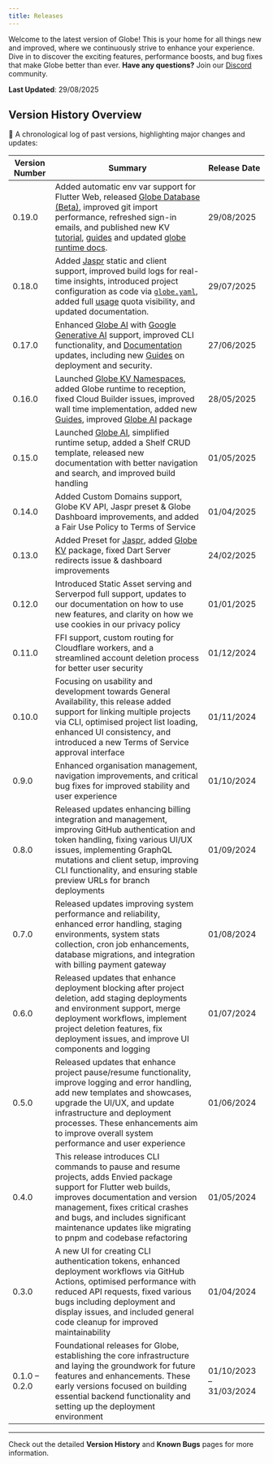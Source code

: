 ```yaml
---
title: Releases
---
```


Welcome to the latest version of Globe! This is your home for all things new and improved, where we continuously strive to enhance your experience. Dive in to discover the exciting features, performance boosts, and bug fixes that make Globe better than ever. **Have any questions?** Join our [Discord](https://invertase.link/globe-discord) community.

**Last Updated**: 29/08/2025

## **Version History Overview**

🚀 A chronological log of past versions, highlighting major changes and updates:

| Version Number | Summary                                                                                                                                                                                                                                                                                             | Release Date            |
| -------------- | --------------------------------------------------------------------------------------------------------------------------------------------------------------------------------------------------------------------------------------------------------------------------------------------------- | ----------------------- |
| 0.19.0         | Added automatic env var support for Flutter Web, released [Globe Database (Beta)](https://docs.globe.dev/products/database), improved git import performance, refreshed sign-in emails, and published new KV [tutorial](https://docs.globe.dev/tutorials/what-to-store-in-globe-kv), [guides](https://docs.globe.dev/guides/cache-github-api-with-kv) and updated [globe runtime docs](https://pub.dev/packages/globe_runtime).             | 29/08/2025              |
| 0.18.0         | Added [Jaspr](https://jaspr.site/) static and client support, improved build logs for real-time insights, introduced project configuration as code via [`globe.yaml`](/core-concepts/globe-yaml), added full [usage](/core-concepts/usage) quota visibility, and updated documentation.             | 29/07/2025              |
| 0.17.0         | Enhanced [Globe AI](https://pub.dev/packages/globe_ai) with [Google Generative AI](https://cloud.google.com/ai/generative-ai) support, improved CLI functionality, and [Documentation](/) updates, including new [Guides](/guides) on deployment and security.                                      | 27/06/2025              |
| 0.16.0         | Launched [Globe KV Namespaces](/products), added Globe runtime to reception, fixed Cloud Builder issues, improved wall time implementation, added new [Guides](/guides), improved [Globe AI](/products/ai) package                                                                                  | 28/05/2025              |
| 0.15.0         | Launched [Globe AI](https://pub.dev/packages/globe_ai), simplified runtime setup, added a Shelf CRUD template, released new documentation with better navigation and search, and improved build handling                                                                                            | 01/05/2025              |
| 0.14.0         | Added Custom Domains support, Globe KV API, Jaspr preset & Globe Dashboard improvements, and added a Fair Use Policy to Terms of Service                                                                                                                                                            | 01/04/2025              |
| 0.13.0         | Added Preset for [Jaspr](https://pub.dev/packages/jaspr), added [Globe KV](https://pub.dev/packages/globe_kv) package, fixed Dart Server redirects issue & dashboard improvements                                                                                                                   | 24/02/2025              |
| 0.12.0         | Introduced Static Asset serving and Serverpod full support, updates to our documentation on how to use new features, and clarity on how we use cookies in our privacy policy                                                                                                                        | 01/01/2025              |
| 0.11.0         | FFI support, custom routing for Cloudflare workers, and a streamlined account deletion process for better user security                                                                                                                                                                             | 01/12/2024              |
| 0.10.0         | Focusing on usability and development towards General Availability, this release added support for linking multiple projects via CLI, optimised project list loading, enhanced UI consistency, and introduced a new Terms of Service approval interface                                             | 01/11/2024              |
| 0.9.0          | Enhanced organisation management, navigation improvements, and critical bug fixes for improved stability and user experience                                                                                                                                                                        | 01/10/2024              |
| 0.8.0          | Released updates enhancing billing integration and management, improving GitHub authentication and token handling, fixing various UI/UX issues, implementing GraphQL mutations and client setup, improving CLI functionality, and ensuring stable preview URLs for branch deployments               | 01/09/2024              |
| 0.7.0          | Released updates improving system performance and reliability, enhanced error handling, staging environments, system stats collection, cron job enhancements, database migrations, and integration with billing payment gateway                                                                     | 01/08/2024              |
| 0.6.0          | Released updates that enhance deployment blocking after project deletion, add staging deployments and environment support, merge deployment workflows, implement project deletion features, fix deployment issues, and improve UI components and logging                                            | 01/07/2024              |
| 0.5.0          | Released updates that enhance project pause/resume functionality, improve logging and error handling, add new templates and showcases, upgrade the UI/UX, and update infrastructure and deployment processes. These enhancements aim to improve overall system performance and user experience      | 01/06/2024              |
| 0.4.0          | This release introduces CLI commands to pause and resume projects, adds Envied package support for Flutter web builds, improves documentation and version management, fixes critical crashes and bugs, and includes significant maintenance updates like migrating to pnpm and codebase refactoring | 01/05/2024              |
| 0.3.0          | A new UI for creating CLI authentication tokens, enhanced deployment workflows via GitHub Actions, optimised performance with reduced API requests, fixed various bugs including deployment and display issues, and included general code cleanup for improved maintainability                      | 01/04/2024              |
| 0.1.0 – 0.2.0  | Foundational releases for Globe, establishing the core infrastructure and laying the groundwork for future features and enhancements. These early versions focused on building essential backend functionality and setting up the deployment environment                                            | 01/10/2023 – 31/03/2024 |

---

Check out the detailed **Version History** and **Known Bugs** pages for more information.
